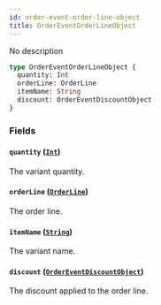 ```yaml
---
id: order-event-order-line-object
title: OrderEventOrderLineObject
---
```


No description

```graphql
type OrderEventOrderLineObject {
  quantity: Int
  orderLine: OrderLine
  itemName: String
  discount: OrderEventDiscountObject
}
```

### Fields

#### `quantity` ([`Int`](../../../developer/api-reference/scalars/int))

The variant quantity.

#### `orderLine` ([`OrderLine`](../../../developer/api-reference/objects/order-line))

The order line.

#### `itemName` ([`String`](../../../developer/api-reference/scalars/string))

The variant name.

#### `discount` ([`OrderEventDiscountObject`](../../../developer/api-reference/objects/order-event-discount-object))

The discount applied to the order line.
